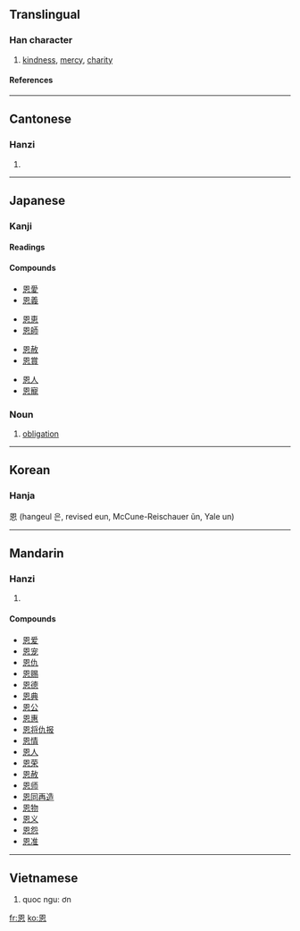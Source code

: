 ==Translingual==

===Han character===
{{Han char|rn=61|rad=心|as=06|sn=10|four=6033<sub>0</sub>|canj=田大心 (WKP)}}
# [[kindness]], [[mercy]], [[charity]]

====References====
{{Han ref|kx=0385.110|dkj=10591|dj=0716.080|hdz=42290.180|uh=6069|ud=24681|bh=AEA6|bd=44710}}

----
==Cantonese==

===Hanzi===
{{yue-hanzi|jyut=|y=yan1}}
# {{defn|Cantonese}}

----
==Japanese==

===Kanji===
{{ja-kanji|grade=5|rs=心06}}

====Readings====
{{ja-readings|on=[[おん]] (on)|kun=[[めぐみ]] (megumi)}}

====Compounds====
{{top4}}
*[[恩愛]]
*[[恩義]]
{{mid4}}
*[[恩恵]]
*[[恩師]]
{{mid4}}
*[[恩赦]]
*[[恩賞]]
{{mid4}}
*[[恩人]]
*[[恩寵]]
{{bottom}}

===Noun===
{{ja-noun|k|hira=おん|rom=on}}
# [[obligation]]

----
==Korean==

===Hanja===
恩 (hangeul 은, revised eun, McCune-Reischauer ŭn, Yale un)

----

==Mandarin==

===Hanzi===
{{cmn-hanzi|pin=[[ēn]] (en1)|wg=en<sup>1</sup>}}
# {{defn|Mandarin}}

====Compounds====
*[[恩爱]]
*[[恩宠]]
*[[恩仇]]
*[[恩赐]]
*[[恩德]]
*[[恩典]]
*[[恩公]]
*[[恩惠]]
*[[恩将仇报]]
*[[恩情]]
*[[恩人]]
*[[恩荣]]
*[[恩赦]]
*[[恩师]]
*[[恩同再造]]
*[[恩物]]
*[[恩义]]
*[[恩怨]]
*[[恩准]]

----
==Vietnamese==

# quoc ngu: ơn

[[fr:恩]]
[[ko:恩]]